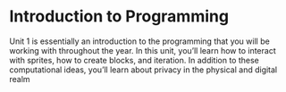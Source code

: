 # Introduction to Programming

Unit 1 is essentially an introduction to the programming that you will be working with throughout the year. In this unit, you'll learn how to interact with sprites, how to create blocks, and iteration. In addition to these computational ideas, you'll learn about privacy in the physical and digital realm
